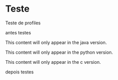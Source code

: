 # Teste

Teste de profiles

antes testes

::: {.content-visible when-profile="java"}
This content will only appear in the java version.
:::

::: {.content-visible when-profile="python"}
This content will only appear in the python version.
:::

::: {.content-visible when-profile="c"}
This content will only appear in the c version.
:::



depois testes